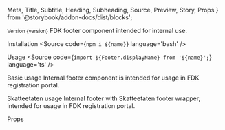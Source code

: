   Meta,
  Title,
  Subtitle,
  Heading,
  Subheading,
  Source,
  Preview,
  Story,
  Props
} from '@storybook/addon-docs/dist/blocks';



<Meta title='Components/Internal footer' />

<Title>Internal footer</Title>
<Subtitle>
  <small>Version {version}</small>
</Subtitle>
<Subtitle>
  FDK footer component intended for internal use.
</Subtitle>

<Heading>Installation</Heading>
<Source code={`npm i ${name}`} language='bash' />

<Heading>Usage</Heading>
<Source code={`import ${Footer.displayName} from '${name}';`} language='ts' />

<Subheading>Basic usage</Subheading>
<Subtitle>
  Internal footer component is intended for usage in FDK registration portal.
</Subtitle>

<Preview>
  <Story name='Basic usage'>
    <Footer />
  </Story>
</Preview>


<Subheading>Skatteetaten usage</Subheading>
<Subtitle>
  Internal footer with Skatteetaten footer wrapper, intended for usage in FDK registration portal.
</Subtitle>

<Preview>
  <Story name='Skatteetaten usage'>
    <Footer themeProfile={ThemeProfile.SKE} />
  </Story>
</Preview>

<Heading>Props</Heading>
<Props of={Footer} />
